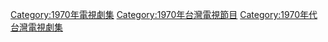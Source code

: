 {{cat year nav | year = 1970 | cat = 台灣電視劇集 | article = 臺灣電視劇 }}
[[Category:1970年電視劇集|Category:1970年電視劇集]]
[[Category:1970年台灣電視節目|Category:1970年台灣電視節目]]
[[Category:1970年代台灣電視劇集|Category:1970年代台灣電視劇集]]